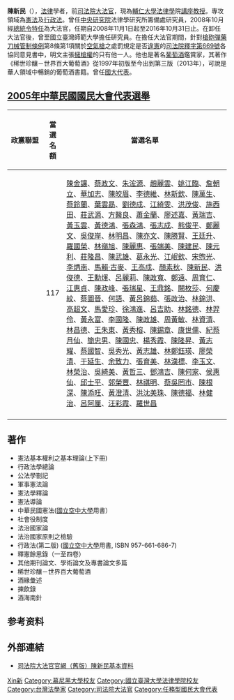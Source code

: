{{Otheruses|other=名为陈新民的其他人物|陈新民}}
{{Infobox_officeholder
| name = 陳新民
| image name =
| width = 
| order         = {{ROC}}[[司法院大法官|司法院大法官]]
| term_start    = 2008年11月1日
| term_end      = 2016年10月31日
| order2        = {{ROC}}第4屆[[國大代表|國大代表]]
| term_start2   = 2005年5月30日
| term_end2     = 2005年6月7日
| period =
| Sex = 男 
| Native place = 
| date of birth = {{Birth date and age|1955|10|29}}
| nationality = {{ROC}}
| party = {{KMT}}
| place of birth = 
| educate = 
*[[國立臺灣大學|國立臺灣大學]]法律學系學士<br /><span style="color: blue;">（1974年9月至1978年6月）</span>
*[[德國|德國]][[慕尼黑大學|慕尼黑大學]]法學院博士<br /><span style="color: blue;">（1979年11月至1983年3月）</span>
*[[美國|美國]][[哈佛大學|哈佛大學]]法學院博士後研究<br />（傅爾布萊特獎學金）<span style="color: blue;">（1987年至1988年）</span>
*慕尼黑大學法學院訪問研究<br /><span style="color: blue;">（1989年7月至9月）</span>
*[[倫敦大學亞非學院|倫敦大學亞非學院]]法律系訪問教授<br /><span style="color: blue;">（1992年9月至1993年8月）</span>
| past = 
* [[行政院|行政院]]法規委員會委員<span style="color: blue;">(1996-2001年)</span>
* [[監察院|監察院]]復審審議委員會委員<span style="color: blue;">(1996-2004年)</span>
* 行政院中央廉政會報委員<span style="color: blue;">(1998-1999年)</span>
* [[行政院大陸委員會|行政院大陸委員會]]諮詢委員<span style="color: blue;">(2002-2004年)</span>
* 第四屆（修憲）[[國民大會|國民大會]]代表<span style="color: blue;">(2005年)</span>
* [[國立臺北大學|國立臺北大學]]司法系合聘教授
* [[國立臺灣大學|國立臺灣大學]]國家發展研究所兼任教授
* [[銘傳大學|銘傳大學]]法律研究所兼任教授
* [[中華民國內政部|內政部]]替代役審議委員會委員
* [[司法院大法官|司法院大法官]]<span style="color: blue;">(2008年11月1日-2016年10月30日)</span>
*國立臺灣師範大學秘書室研究員</span>
*[[天主教輔仁大學|天主教輔仁大學]][[法律學院|法律學院]]講座教授
}}
'''陳新民'''（{{bd|1955年|10月29日|catIdx=C陳}}），[[法律|法律]]學者，前[[司法院大法官|司法院大法官]]，現為[[輔仁大學|輔仁大學]][[法律學|法律學]]院[[講座教授|講座教授]]。專攻領域為[[憲法|憲法]]及[[行政法|行政法]]。曾任[[中央研究院|中央研究院]]法律學研究所籌備處研究員，2008年10月經[[總統令_(中華民國)|總統令]][[特任|特任]]為大法官，任期自2008年11月1日起至2016年10月31日止。在卸任大法官後，曾至國立臺灣師範大學擔任研究員。在擔任大法官期間，針對[[槍砲彈藥刀械管制條例|槍砲彈藥刀械管制條例]]第8條第1項關於[[空氣槍|空氣槍]]之處罰規定是否[[違憲|違憲]]的[[s:司法院釋字第669號解釋|司法院釋字第669號]]各協同意見書中，明文主張[[擁槍權|擁槍權]]的只有他一人。他也是著名[[葡萄酒|葡萄酒]]鑑賞家，其著作《稀世珍釀－世界百大葡萄酒》從1997年初版至今出到第三版（2013年），可說是華人領域中暢銷的葡萄酒書籍。曾任[[國大代表|國大代表]]。

==[[2005年中華民國國民大會代表選舉|2005年中華民國國民大會代表選舉]]==
{|class=wikitable
|-
!style="width:16%"|政黨聯盟!!style="width:8%"|當選名額!!當選名單
|- 
|valign=top|{{kmt}}||valign=top align="center"|117||[[陳金讓|陳金讓]]、[[蔡政文|蔡政文]]、[[朱浤源|朱浤源]]、[[趙麗雲|趙麗雲]]、[[姚江臨|姚江臨]]、[[詹朝立|詹朝立]]、[[華加志|華加志]]、[[陳皎眉|陳皎眉]]、[[李德維|李德維]]、[[林新欽|林新欽]]、[[陳萬生|陳萬生]]、[[蔡鈴蘭|蔡鈴蘭]]、[[葉雲勗|葉雲勗]]、[[劉德成|劉德成]]、[[江綺雯|江綺雯]]、[[洪茂俊|洪茂俊]]、[[施西田|施西田]]、[[莊武源|莊武源]]、[[方醫良|方醫良]]、[[蕭金蘭|蕭金蘭]]、[[廖述嘉|廖述嘉]]、[[黃瑞吉|黃瑞吉]]、[[黃玉雲|黃玉雲]]、[[黃德鴻|黃德鴻]]、[[張森鴻|張森鴻]]、[[張志成|張志成]]、[[熊俊平|熊俊平]]、[[鄭麗文|鄭麗文]]、[[吳俊岸|吳俊岸]]、[[林明昌|林明昌]]、[[陳亦文|陳亦文]]、[[陳勝賢|陳勝賢]]、[[王廷升|王廷升]]、[[羅國榮|羅國榮]]、[[林嶺旭|林嶺旭]]、[[陳麗惠|陳麗惠]]、[[張端美|張端美]]、[[陳建民|陳建民]]、[[陳元利|陳元利]]、[[莊隆昌|莊隆昌]]、[[陳武雄|陳武雄]]、[[葛永光|葛永光]]、[[江岷欽|江岷欽]]、[[宋煦光|宋煦光]]、[[李炳南_(台灣)|李炳南]]、[[馬賴‧古麥|馬賴‧古麥]]、[[王高成|王高成]]、[[顏素秋|顏素秋]]、[[陈新民_(1957年)|陳新民]]、[[洪俊德|洪俊德]]、[[王勳煇|王勳煇]]、[[呂麗莉|呂麗莉]]、[[陳政寬|陳政寬]]、[[鄭遠|鄭遠]]、[[周育仁|周育仁]]、[[江惠貞|江惠貞]]、[[陳政峰|陳政峰]]、[[張瑞星|張瑞星]]、[[王鼎銘|王鼎銘]]、[[闕枚莎|闕枚莎]]、[[何慶紋|何慶紋]]、[[蔡圖晉|蔡圖晉]]、[[何語|何語]]、[[黃呂錦茹|黃呂錦茹]]、[[張政治|張政治]]、[[林錦洪|林錦洪]]、[[高超文|高超文]]、[[馬愛珍|馬愛珍]]、[[徐鴻進|徐鴻進]]、[[呂吉助|呂吉助]]、[[林銘德|林銘德]]、[[林羿伶|林羿伶]]、[[黃永富|黃永富]]、[[李國隆|李國隆]]、[[陳政雄|陳政雄]]、[[周黃敏|周黃敏]]、[[林資清|林資清]]、[[林昌德|林昌德]]、[[王朱東|王朱東]]、[[黃秀榕|黃秀榕]]、[[陳錫章|陳錫章]]、[[康世儒|康世儒]]、[[紀蔡月仙|紀蔡月仙]]、[[簡忠男|簡忠男]]、[[陳國忠|陳國忠]]、[[楊秀霞|楊秀霞]]、[[陳隆昇|陳隆昇]]、[[黃志耀|黃志耀]]、[[蔡國智|蔡國智]]、[[吳秀光|吳秀光]]、[[黃志雄|黃志雄]]、[[林鄭鈺瑛|林鄭鈺瑛]]、[[廖榮清|廖榮清]]、[[于延生|于延生]]、[[余致力|余致力]]、[[張育美|張育美]]、[[林漢標|林漢標]]、[[李玉文|李玉文]]、[[林榮治|林榮治]]、[[吳綺美|吳綺美]]、[[黃哲三|黃哲三]]、[[鄧鴻吉|鄧鴻吉]]、[[陳何家|陳何家]]、[[侯惠仙|侯惠仙]]、[[邱士平|邱士平]]、[[郭榮豐|郭榮豐]]、[[林祺明|林祺明]]、[[蔡吳罔市|蔡吳罔市]]、[[陳根深|陳根深]]、[[陳添旺|陳添旺]]、[[黃澄清|黃澄清]]、[[洪沈美珠|洪沈美珠]]、[[陳德福|陳德福]]、[[林健治|林健治]]、[[呂阿厘|呂阿厘]]、[[汪彩霞|汪彩霞]]、[[羅世昌|羅世昌]]
|- 
|}

== 著作 ==
* 憲法基本權利之基本理論(上下冊)
* 行政法學總論
* 公法學劄記
* 軍事憲法論
* 憲法學釋論
* 憲法導論
* 中華民國憲法([[國立空中大學|國立空中大學]]用書）
* 社會役制度
* 法治國家論
* 法治國家原則之檢驗
* 行政法(第二版) ([[國立空中大學|國立空中大學]]用書, ISBN 957-661-686-7)
* 釋憲餘思錄（一至四卷）
* 其他期刊論文、學術論文及專書論文多篇
* 稀世珍釀－世界百大葡萄酒
* 酒緣彙述
* 揀飲錄
* 酒海南針

== 参考资料 ==
{{reflist}}

== 外部連結 ==
{{Wikisource author}}
* [https://web.archive.org/web/20150316055114/http://www.judicial.gov.tw/constitutionalcourt/p01_03_01.asp?curno=103 司法院大法官官網（舊版）陳新民基本資料]

{{任務型國民大會代表}}
{{中華民國歷屆司法院大法官列表}}
{{中华民国与德国关系}}
{{Authority control}}

{{DEFAULTSORT:Chen陈}}
[[Category:陳姓|Xin新]]
[[Category:慕尼黑大學校友|Category:慕尼黑大學校友]]
[[Category:國立臺灣大學法律學院校友|Category:國立臺灣大學法律學院校友]]
[[Category:台灣法學家|Category:台灣法學家]]
[[Category:司法院大法官|Category:司法院大法官]]
[[Category:任務型國民大會代表|Category:任務型國民大會代表]]